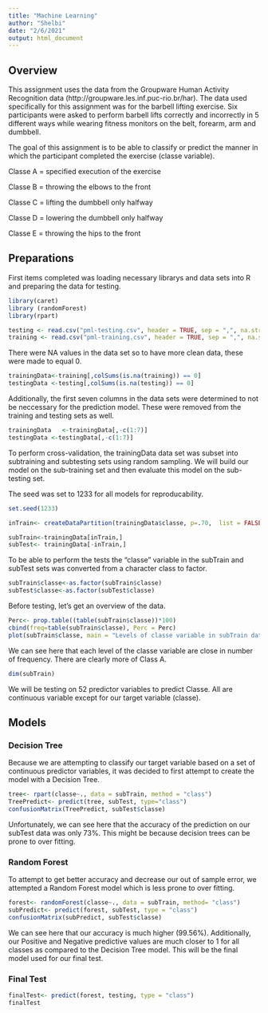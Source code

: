 ```yaml
---
title: "Machine Learning"
author: "Shelbi"
date: "2/6/2021"
output: html_document
---
```

## Overview

This assignment uses the data from the Groupware Human Activity Recognition data (http://groupware.les.inf.puc-rio.br/har). The data used specifically for this assignment was for the barbell lifting exercise. Six participants were asked to perform barbell lifts correctly and incorrectly in 5 different ways while wearing fitness monitors on the belt, forearm, arm and dumbbell. 

The goal of this assignment is to be able to classify or predict the manner in which the participant completed the exercise (classe variable). 

Classe A = specified execution of the exercise

Classe B = throwing the elbows to the front

Classe C = lifting the dumbbell only halfway

Classe D = lowering the dumbbell only halfway

Classe E = throwing the hips to the front 


## Preparations

First items completed was loading necessary librarys and data sets into R and preparing the data for testing. 

```r

library(caret)
library (randomForest)
library(rpart)

testing <- read.csv("pml-testing.csv", header = TRUE, sep = ",", na.strings = c("NA", ""))
training <- read.csv("pml-training.csv", header = TRUE, sep = ",", na.strings = c("NA", ""))
```

There were NA values in the data set so to have more clean data, these were made to equal 0. 

```r
trainingData<-training[,colSums(is.na(training)) == 0]
testingData <-testing[,colSums(is.na(testing)) == 0]
```

Additionally, the first seven columns in the data sets were determined to not be neccessary for the prediction model. These were removed from the training and testing sets as well. 

```r
trainingData   <-trainingData[,-c(1:7)]
testingData <-testingData[,-c(1:7)]
```

To perform cross-validation, the trainingData data set was subset into subtraining and subtesting sets using random sampling. We will build our model on the sub-training set and then evaluate this model on the sub-testing set. 

The seed was set to 1233 for all models for reproducability. 

```r
set.seed(1233)

inTrain<- createDataPartition(trainingData$classe, p=.70,  list = FALSE)

subTrain<-trainingData[inTrain,]
subTest<- trainingData[-inTrain,]
```

To be able to perform the tests the "classe" variable in the subTrain and subTest sets was converted from a character class to factor.

```r
subTrain$classe<-as.factor(subTrain$classe)
subTest$classe<-as.factor(subTest$classe)
```

Before testing, let's get an overview of the data. 

```r
Perc<- prop.table((table(subTrain$classe))*100)
cbind(freq=table(subTrain$classe), Perc = Perc)
plot(subTrain$classe, main = "Levels of classe variable in subTrain data set", ylab = "frequency", xlab = "classe levels")
```

We can see here that each level of the classe variable are close in number of frequency. There are clearly more of Class A.

```r
dim(subTrain)
```

We will be testing on 52 predictor variables to predict Classe. All are continuous variable except for our target variable (classe).

## Models

### Decision Tree

Because we are attempting to classify our target variable based on a set of continuous predictor variables, it was decided to first attempt to create the model with a Decision Tree. 

```r
tree<- rpart(classe~., data = subTrain, method = "class")
TreePredict<- predict(tree, subTest, type="class")
confusionMatrix(TreePredict, subTest$classe)
```

Unfortunately, we can see here that the accuracy of the prediction on our subTest data was only 73%. This might be because decision trees can be prone to over fitting.

### Random Forest

To attempt to get better accuracy and decrease our out of sample error, we attempted a Random Forest model which is less prone to over fitting. 

```r
forest<- randomForest(classe~., data = subTrain, method= "class")
subPredict<- predict(forest, subTest, type = "class")
confusionMatrix(subPredict, subTest$classe)
```

We can see here that our accuracy is much higher (99.56%). Additionally, our Positive and Negative predictive values are much closer to 1 for all classes as compared to the Decision Tree model. This will be the final model used for our final test. 

### Final Test

```r
finalTest<- predict(forest, testing, type = "class")
finalTest
```








